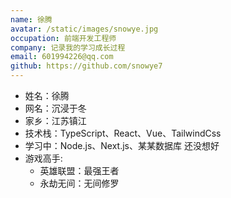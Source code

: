```yaml
---
name: 徐腾
avatar: /static/images/snowye.jpg
occupation: 前端开发工程师
company: 记录我的学习成长过程
email: 601994226@qq.com
github: https://github.com/snowye7
---
```


- 姓名：徐腾
- 网名：沉浸于冬
- 家乡：江苏镇江
- 技术栈：TypeScript、React、Vue、TailwindCss
- 学习中：Node.js、Next.js、某某数据库 还没想好
- 游戏高手:
  - 英雄联盟：最强王者
  - 永劫无间：无间修罗
